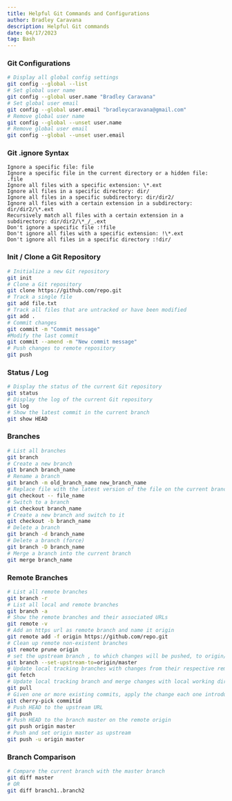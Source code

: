 ```yaml
---
title: Helpful Git Commands and Configurations
author: Bradley Caravana
description: Helpful Git commands
date: 04/17/2023
tag: Bash
---
```


### Git Configurations

```bash
# Display all global config settings
git config --global --list
# Set global user name
git config --global user.name "Bradley Caravana"
# Set global user email
git config --global user.email "bradleycaravana@gmail.com"
# Remove global user name
git config --global --unset user.name
# Remove global user email
git config --global --unset user.email
```

### Git .ignore Syntax

```
Ignore a specific file: file
Ignore a specific file in the current directory or a hidden file: .file
Ignore all files with a specific extension: \*.ext
Ignore all files in a specific directory: dir/
Ignore all files in a specific subdirectory: dir/dir2/
Ignore all files with a certain extension in a subdirectory: dir/dir2/\*.ext
Recursively match all files with a certain extension in a subdirectory: dir/dir2/\*_/_.ext
Don't ignore a specific file :!file
Don't ignore all files with a specific extension: !\*.ext
Don't ignore all files in a specific directory :!dir/
```

### Init / Clone a Git Repository

```bash
# Initialize a new Git repository
git init
# Clone a Git repository
git clone https://github.com/repo.git
# Track a single file
git add file.txt
# Track all files that are untracked or have been modified
git add .
# Commit changes
git commit -m "Commit message"
#Modify the last commit
git commit --amend -m "New commit message"
# Push changes to remote repository
git push
```

### Status / Log

```bash
# Display the status of the current Git repository
git status
# Display the log of the current Git repository
git log
# Show the latest commit in the current branch
git show HEAD
```

### Branches

```bash
# List all branches
git branch
# Create a new branch
git branch branch_name
# Rename a branch
git branch -m old_branch_name new_branch_name
# Replace file with the latest version of the file on the current branch
git checkout -- file_name
# Switch to a branch
git checkout branch_name
# Create a new branch and switch to it
git checkout -b branch_name
# Delete a branch
git branch -d branch_name
# Delete a branch (force)
git branch -D branch_name
# Merge a branch into the current branch
git merge branch_name
```

### Remote Branches

```bash
# List all remote branches
git branch -r
# List all local and remote branches
git branch -a
# Show the remote branches and their associated URLs
git remote -v
# Add an https url as remote branch and name it origin
git remote add -f origin https://github.com/repo.git
# Clean up remote non-existent branches
git remote prune origin
# set the upstream branch , to which changes will be pushed, to origin/master
git branch --set-upstream-to=origin/master
# Update local tracking branches with changes from their respective remotes ones
git fetch
# Update local tracking branch and merge changes with local working directory
git pull
# Given one or more existing commits, apply the change each one introduces
git cherry-pick commitid
# Push HEAD to the upstream URL
git push
# Push HEAD to the branch master on the remote origin
git push origin master
# Push and set origin master as upstream
git push -u origin master
```

### Branch Comparison

```bash
# Compare the current branch with the master branch
git diff master
# OR
git diff branch1..branch2
```
